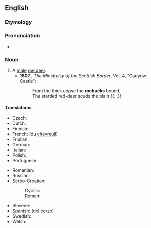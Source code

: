 {{also|Roebuck}}
==English==

===Etymology===
{{compound|roe|buck|gloss2=male deer|lang=en}}

===Pronunciation===
* {{audio|en-us-roebuck.ogg|Audio (US)|lang=en}}

===Noun===
{{en-noun}}

# A [[male]] [[roe deer]].
#* '''1807''' {{w|Walter Scott}}, ''The Minstrelsy of the Scottish Border'', Vol. 4, "Cadyow Castle":
#*: From the thick copse the '''roebucks''' bound,
#*: The startled red-deer scuds the plain {{...}}

====Translations====
{{trans-top|male roe deer}}
* Czech: {{t+|cs|srnec|m}}
* Dutch: {{t|nl|reebok|m}}
* Finnish: {{t|fi|metsäkaurisuros}}
* French: {{t+|fr|cerf|m}} (du [[chevreuil]])
* Friulian: {{t|fur|cjavrûl|m}}
* German: {{t+|de|Rehbock|m}}
* Italian: {{t+|it|capriolo|m}}
* Polish: {{t+|pl|kozioł|m-an}}, {{t+|pl|rogacz|m-an}}
* Portuguese: {{t+|pt|corço|m}}
{{trans-mid}}
* Romanian: {{t+|ro|căprior|m}}
* Russian: {{t|ru|[[саме́ц]] [[косуля|косу́ли]]|m}}
* Serbo-Croatian:
*: Cyrillic: {{t|sh|срндаћ|m}}
*: Roman: {{t+|sh|srndać|m}}
* Slovene: {{t|sl|srnjak|m}}
* Spanish: {{t+|es|ciervo|m}} (del [[corzo]])
* Swedish: {{t+|sv|råbock}}
* Welsh: {{t|cy|caeriwrch|m}}
{{trans-bottom}}

{{topics|en|Cervids|Male animals}}